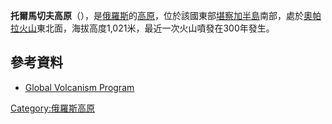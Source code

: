 {{coord|52.63|N|157.58|E|display=title|type:mountain}}

'''托爾馬切夫高原'''（{{lang-ru|Толмачёв Дол}}），是[[俄羅斯|俄羅斯]]的[[高原|高原]]，位於該國東部[[堪察加半島|堪察加半島]]南部，處於[[奧帕拉火山|奧帕拉火山]]東北面，海拔高度1,021米，最近一次火山噴發在300年發生。

==參考資料==
* [http://www.volcano.si.edu/world/volcano.cfm?vnum=1000-082 Global Volcanism Program] {{Wayback|url=http://www.volcano.si.edu/world/volcano.cfm?vnum=1000-082 |date=20201114003433 }}

{{Russia-geo-stub}}
[[Category:俄羅斯高原|Category:俄羅斯高原]]